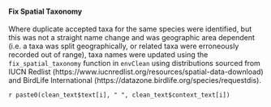 #### Fix Spatial Taxonomy

Where duplicate accepted taxa for the same species were identified, but this was not a straight name change and was geographic area dependent (i.e. a taxa was split geographically, or related taxa were erroneously recorded out of range), taxa names were updated using the `fix_spatial_taxonomy` function in `envClean` using  distributions sourced from IUCN Redlist (https://www.iucnredlist.org/resources/spatial-data-download) and BirdLife International (https://datazone.birdlife.org/species/requestdis).

`r paste0(clean_text$text[i], " ", clean_text$context_text[i])`
